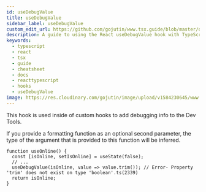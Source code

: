 ```yaml
---
id: useDebugValue
title: useDebugValue
sidebar_label: useDebugValue
custom_edit_url: https://github.com/gojutin/www.tsx.guide/blob/master/docs/hooks/useDebugValue.mdx
description: A guide to using the React useDebugValue hook with TypeScript
keywords:
  - typescript
  - react
  - tsx
  - guide
  - cheatsheet
  - docs
  - reacttypescript
  - hooks
  - useDebugValue
image: https://res.cloudinary.com/gojutin/image/upload/v1584230645/www.tsx.guide/tsx-guide-logo.png
---
```


This hook is used inside of custom hooks to add debugging info to the Dev Tools.

If you provide a formatting function as an optional second parameter, the type of the argument that is provided to this function will be inferred.

```tsx
function useOnline() {
  const [isOnline, setIsOnline] = useState(false);
  // ...
  useDebugValue(isOnline, value => value.trim()); // Error- Property 'trim' does not exist on type 'boolean'.ts(2339)
  return isOnline;
}
```

